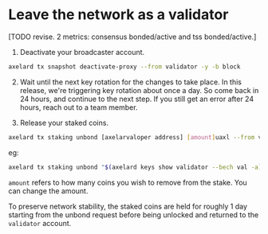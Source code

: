 # Leave the network as a validator

[TODO revise. 2 metrics: consensus bonded/active and tss bonded/active.]

1. Deactivate your broadcaster account.
```bash
axelard tx snapshot deactivate-proxy --from validator -y -b block
```

2. Wait until the next key rotation for the changes to take place. In this release, we're triggering key rotation about once a day. So come back in 24 hours, and continue to the next step. If you still get an error after 24 hours, reach out to a team member.

3. Release your staked coins.
```bash
axelard tx staking unbond [axelarvaloper address] [amount]uaxl --from validator -y -b block
```
eg:
```bash
axelard tx staking unbond "$(axelard keys show validator --bech val -a)" 100000000uaxl --from validator -y -b block
```
`amount` refers to how many coins you wish to remove from the stake. You can change the amount.

To preserve network stability, the staked coins are held for roughly 1 day starting from the unbond request before being unlocked and returned to the `validator` account.